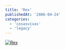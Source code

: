 ```yaml
---
title: 'Rex'
publishedAt: '2006-04-24'
categories:
  - 'cosasvivas'
  - 'legacy'
---
```


[![Rex](http://static.flickr.com/47/134162082_9500386503.jpg)](http://www.flickr.com/photos/ryck/134162082/ 'Photo Sharing')
